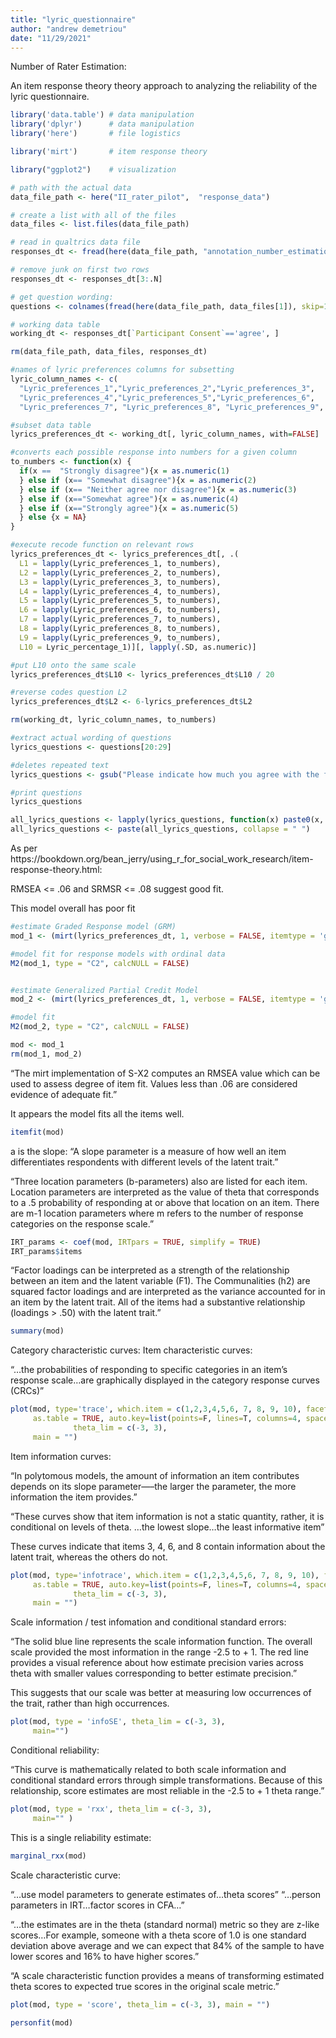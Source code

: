 ```yaml
---
title: "lyric_questionnaire"
author: "andrew demetriou"
date: "11/29/2021"
---
```


Number of Rater Estimation:

An item response theory theory approach to analyzing the reliability of the lyric questionnaire. 

```r
library('data.table') # data manipulation
library('dplyr')      # data manipulation
library('here')       # file logistics

library('mirt')       # item response theory

library("ggplot2")    # visualization
```

```r
# path with the actual data
data_file_path <- here("II_rater_pilot",  "response_data")

# create a list with all of the files
data_files <- list.files(data_file_path)

# read in qualtrics data file
responses_dt <- fread(here(data_file_path, "annotation_number_estimation _2.2_November 28, 2021_07.51.csv"))

# remove junk on first two rows
responses_dt <- responses_dt[3:.N]

# get question wording:
questions <- colnames(fread(here(data_file_path, data_files[1]), skip=1))

# working data table
working_dt <- responses_dt[`Participant Consent`=='agree', ]

rm(data_file_path, data_files, responses_dt)
```


```r
#names of lyric preferences columns for subsetting
lyric_column_names <- c(
  "Lyric_preferences_1","Lyric_preferences_2","Lyric_preferences_3",
  "Lyric_preferences_4","Lyric_preferences_5","Lyric_preferences_6",
  "Lyric_preferences_7", "Lyric_preferences_8", "Lyric_preferences_9", "Lyric_percentage_1")

#subset data table
lyrics_preferences_dt <- working_dt[, lyric_column_names, with=FALSE]

#converts each possible response into numbers for a given column
to_numbers <- function(x) {
  if(x ==  "Strongly disagree"){x = as.numeric(1)
  } else if (x== "Somewhat disagree"){x = as.numeric(2)
  } else if (x== "Neither agree nor disagree"){x = as.numeric(3)
  } else if (x=="Somewhat agree"){x = as.numeric(4)
  } else if (x=="Strongly agree"){x = as.numeric(5)
  } else {x = NA}
}

#execute recode function on relevant rows
lyrics_preferences_dt <- lyrics_preferences_dt[, .(
  L1 = lapply(Lyric_preferences_1, to_numbers), 
  L2 = lapply(Lyric_preferences_2, to_numbers), 
  L3 = lapply(Lyric_preferences_3, to_numbers),
  L4 = lapply(Lyric_preferences_4, to_numbers), 
  L5 = lapply(Lyric_preferences_5, to_numbers), 
  L6 = lapply(Lyric_preferences_6, to_numbers), 
  L7 = lapply(Lyric_preferences_7, to_numbers),
  L8 = lapply(Lyric_preferences_8, to_numbers),
  L9 = lapply(Lyric_preferences_9, to_numbers),
  L10 = Lyric_percentage_1)][, lapply(.SD, as.numeric)]

#put L10 onto the same scale
lyrics_preferences_dt$L10 <- lyrics_preferences_dt$L10 / 20

#reverse codes question L2
lyrics_preferences_dt$L2 <- 6-lyrics_preferences_dt$L2

rm(working_dt, lyric_column_names, to_numbers)
```

```r
#extract actual wording of questions
lyrics_questions <- questions[20:29]

#deletes repeated text
lyrics_questions <- gsub("Please indicate how much you agree with the following statements about your music preferences: - ", "", lyrics_questions)

#print questions
lyrics_questions

all_lyrics_questions <- lapply(lyrics_questions, function(x) paste0(x, "\n")) 
all_lyrics_questions <- paste(all_lyrics_questions, collapse = " ")
```

As per https://bookdown.org/bean_jerry/using_r_for_social_work_research/item-response-theory.html:

RMSEA <= .06 and SRMSR <= .08 suggest good fit. 

This model overall has poor fit

```r
#estimate Graded Response model (GRM)
mod_1 <- (mirt(lyrics_preferences_dt, 1, verbose = FALSE, itemtype = 'graded', SE = TRUE))

#model fit for response models with ordinal data
M2(mod_1, type = "C2", calcNULL = FALSE)


#estimate Generalized Partial Credit Model
mod_2 <- (mirt(lyrics_preferences_dt, 1, verbose = FALSE, itemtype = 'gpcm', SE = TRUE))

#model fit
M2(mod_2, type = "C2", calcNULL = FALSE)

mod <- mod_1
rm(mod_1, mod_2)
```

"The mirt implementation of S-X2 computes an RMSEA value which can be used to assess degree of item fit. Values less than .06 are considered evidence of adequate fit."

It appears the model fits all the items well. 

```r
itemfit(mod)
```

a is the slope: "A slope parameter is a measure of how well an item differentiates respondents with different levels of the latent trait."

"Three location parameters (b-parameters) also are listed for each item. Location parameters are interpreted as the value of theta that corresponds to a .5 probability of responding at or above that location on an item. There are m-1 location parameters where m refers to the number of response categories on the response scale."

```r
IRT_params <- coef(mod, IRTpars = TRUE, simplify = TRUE)
IRT_params$items
```
"Factor loadings can be interpreted as a strength of the relationship between an item and the latent variable (F1). The Communalities (h2) are squared factor loadings and are interpreted as the variance accounted for in an item by the latent trait. All of the items had a substantive relationship (loadings > .50) with the latent trait."

```r
summary(mod)
```
Category characteristic curves:
Item characteristic curves:

"...the probabilities of responding to specific categories in an item’s response scale...are graphically displayed in the category response curves (CRCs)"

```r
plot(mod, type='trace', which.item = c(1,2,3,4,5,6, 7, 8, 9, 10), facet_items=T, 
     as.table = TRUE, auto.key=list(points=F, lines=T, columns=4, space = 'top', cex = .8), 
              theta_lim = c(-3, 3), 
     main = "")
```

Item information curves:

"In polytomous models, the amount of information an item contributes depends on its slope parameter—–the larger the parameter, the more information the item provides."

"These curves show that item information is not a static quantity, rather, it is conditional on levels of theta. ...the lowest slope...the least informative item"

These curves indicate that items 3, 4, 6, and 8 contain information about the latent trait, whereas the others do not. 

```r
plot(mod, type='infotrace', which.item = c(1,2,3,4,5,6, 7, 8, 9, 10), facet_items=T, 
     as.table = TRUE, auto.key=list(points=F, lines=T, columns=4, space = 'top', cex = .8), 
              theta_lim = c(-3, 3), 
     main = "")
```

Scale information / test infomation and conditional standard errors:

"The solid blue line represents the scale information function. The overall scale provided the most information in the range -2.5 to + 1. The red line provides a visual reference about how estimate precision varies across theta with smaller values corresponding to better estimate precision."

This suggests that our scale was better at measuring low occurrences of the trait, rather than high occurrences. 

```r
plot(mod, type = 'infoSE', theta_lim = c(-3, 3), 
     main="")
```

Conditional reliability:

"This curve is mathematically related to both scale information and conditional standard errors through simple transformations. Because of this relationship, score estimates are most reliable in the -2.5 to + 1 theta range."


```r
plot(mod, type = 'rxx', theta_lim = c(-3, 3), 
     main="" )
```
This is a single reliability estimate:

```r
marginal_rxx(mod)
```

Scale characteristic curve:

"...use model parameters to generate estimates of...theta scores"
"...person parameters in IRT...factor scores in CFA..."

"...the estimates are in the theta (standard normal) metric so they are z-like scores...For example, someone with a theta score of 1.0 is one standard deviation above average and we can expect that 84% of the sample to have lower scores and 16% to have higher scores."

"A scale characteristic function provides a means of transforming estimated theta scores to expected true scores in the original scale metric."

```r
plot(mod, type = 'score', theta_lim = c(-3, 3), main = "")  
```

```r
personfit(mod)
```


